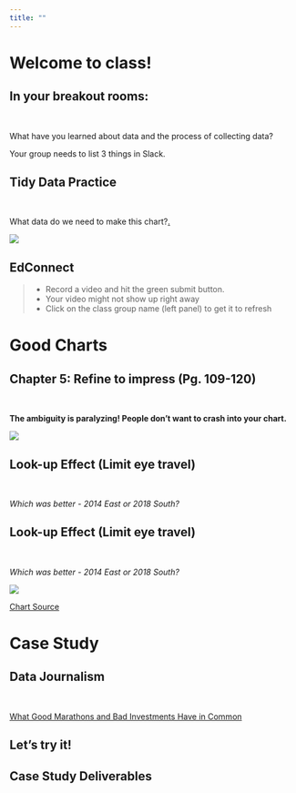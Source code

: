 ```yaml
---
title: ""
---
```


# Welcome to class!  {data-background=#e8c35d}

## In your breakout rooms:

<br>

What have you learned about data and the process of collecting data?

Your group needs to list 3 things in Slack.

## Tidy Data Practice

<br>

What data do we need to make this chart?[.]()

![](images/tidydata/tidy_popcorn.png)

## EdConnect

>- Record a video and hit the green submit button.
>  - Your video might not show up right away
>  - Click on the class group name (left panel) to get it to refresh

# Good Charts {data-background=#e8c35d}

## Chapter 5: Refine to impress (Pg. 109-120)

<br>

**The ambiguity is paralyzing! People don't want to crash into your chart.**

![](images/gc/Ch5_street_sign_paralyzing.png)

<!----

## The traffic metaphor of visualization

<div class="container">

<div class="col">

![](images/gc/Ch5_street_sign_paralyzing.png)

</div>

<div class="col">

<p style="font-size:2vw;text-align:left">
With bad charts, instead of using the chart to guide the meeting, each member has to assign meaning themselves. The team members must slow down purposeful thinking and shift the focus of the meeting to understanding the chart instead of insight and decision making. Everyone gets distracted trying to figure the chart out as quickly as possible. The stress rises as understanding fades. A thought accident is grinding insight to a halt. Some participants are shifting attention to their phones or screens to avoid the collision. We are reading the chart instead of using it to get where the meeting is intended to go! 
</p>

</div>

</div>

---->

## Look-up Effect (Limit eye travel)

<br>

*Which was better - 2014 East or 2018 South?*

## Look-up Effect (Limit eye travel)

<br>

*Which was better - 2014 East or 2018 South?*

![](images/other/look_up_legends.png)
   
[Chart Source](https://www.wallstreetmojo.com/legends-in-excel-chart/)



<!-------------------
# Supplemental Reading {data-background=#e8c35d}

## You should know how to:

>- Build a histogram
>- Build a box plot
>- Build a line chart
>- Create bins from a continuous measure

Bring questions to class on Thursday.

## [Building a Histogram](https://help.tableau.com/current/pro/desktop/en-us/buildexamples_histogram.htm)

> 1. Drag Quantity to Columns
> 2. Click "Show Me" on the toolbar, then select the histogram chart type.

## [Create Bins from a Continuous Measure](https://help.tableau.com/current/pro/desktop/en-us/calculations_bins.htm)

> 1. In the Data pane, right-click (control-click on Mac) a measure and select Create > Bins.   
   
*How do you change the bin size?*   
*Why would we change the bin size?*
------------------->

# Case Study {data-background=#e8c35d}

## Data Journalism

<br>

[What Good Marathons and Bad Investments Have in Common](https://www.nytimes.com/2014/04/23/upshot/what-good-marathons-and-bad-investments-have-in-common.html)

## Let's try it!

## Case Study Deliverables

<!----------------
## Running marathons

What is normal about marathons?

>- Make sure you understand the deliverables!
>- Data dictionary
>- How to get the data
>- Article template

## Plotting Marathons

Let's make a histogram.
------------------------->